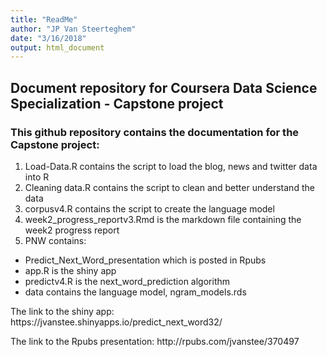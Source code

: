 ```yaml
---
title: "ReadMe"
author: "JP Van Steerteghem"
date: "3/16/2018"
output: html_document
---
```



## Document repository for Coursera Data Science Specialization - Capstone project

### This github repository contains the documentation for the Capstone project:

1. Load-Data.R contains the script to load the blog, news and twitter data into R
2. Cleaning data.R contains the script to clean and better understand the data
3. corpusv4.R contains the script to create the language model
4. week2_progress_reportv3.Rmd is the markdown file containing the week2 progress report
5. PNW contains:
- Predict_Next_Word_presentation which is posted in Rpubs
- app.R is the shiny app
- predictv4.R is the next_word_prediction algorithm
- data contains the language model, ngram_models.rds

The link to the shiny app: https://jvanstee.shinyapps.io/predict_next_word32/

The link to the Rpubs presentation: http://rpubs.com/jvanstee/370497

